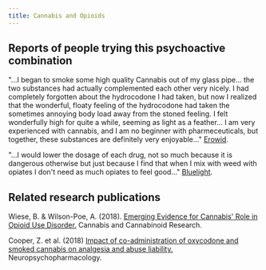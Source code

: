 ---
title: Cannabis and Opioids
---
## Reports of people trying this psychoactive combination

"...I began to smoke some high quality Cannabis out of my glass pipe... the two substances had actually complemented each other very nicely. I had completely forgotten about the hydrocodone I had taken, but now I realized that the wonderful, floaty feeling of the hydrocodone had taken the sometimes annoying body load away from the stoned feeling. I felt wonderfully high for quite a while, seeming as light as a feather... I am very experienced with cannabis, and I am no beginner with pharmeceuticals, but together, these substances are definitely very enjoyable..." [Erowid](https://erowid.org/experiences/exp.php?ID=5742).

"...I would lower the dosage of each drug, not so much because it is dangerous otherwise but just because I find that when I mix with weed with opiates I don't need as much opiates to feel good..." [Bluelight](https://bluelight.org/xf/threads/marijuana-and-hydromorphone-safe.776089/).

## Related research publications

Wiese, B. & Wilson-Poe, A. (2018). [Emerging Evidence for Cannabis' Role in Opioid Use Disorder.](https://doi.org/10.1089/can.2018.0022) Cannabis and Cannabinoid Research.

Cooper, Z. et al. (2018) [Impact of co-administration of oxycodone and smoked cannabis on analgesia and abuse liability.](https://doi.org/10.1089/can.2018.0022) Neuropsychopharmacology.
